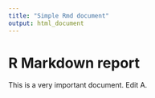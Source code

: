 ```yaml
---
title: "Simple Rmd document"
output: html_document
---
```


# R Markdown report

This is a very important document. Edit A.
